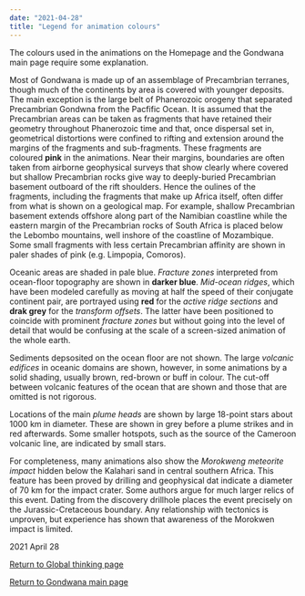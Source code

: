 ```yaml
---
date: "2021-04-28"
title: "Legend for animation colours"
---
```


The colours used in the animations on the Homepage and the Gondwana main page require some explanation.


Most of Gondwana is made up of an assemblage of Precambrian terranes, though much of the continents by area is covered with younger deposits. The main exception is the large belt of Phanerozoic orogeny
that separated Precambrian Gondwna from the Pacfific Ocean. It is assumed that the Precambrian areas can be taken as fragments that have retained their geometry throughout Phanerozoic time
 and that, once dispersal set in, geometrical distortions were confined to rifting and extension around the margins of the fragments and sub-fragments. These fragments are coloured **pink** in the animations.
 Near their margins, boundaries are often taken from airborne geophysical surveys that show clearly where covered but shallow Precambrian rocks give way to deeply-buried Precambrian
 basement
 outboard of the rift shoulders. Hence the oulines of the fragments, including the fragments that make up Africa itself, often differ from what is shown on a geological map. For example, shallow
 Precambrian basement extends offshore along part of the Namibian coastline while the eastern margin of the Precambrian rocks of South Africa is placed below the Lebombo mountains, well inshore of
 the coastline of Mozambique. Some small fragments with less certain Precambrian affinity are shown in paler shades of pink (e.g. Limpopia, Comoros).
 
 Oceanic areas are shaded in pale blue.  *Fracture zones* interpreted from ocean-floor topography are shown in **darker blue**. *Mid-ocean ridges*, which have been modeled carefully
 as moving at half the speed of their conjugate continent pair, are portrayed using **red** for the *active ridge sections* and **drak grey** for the *transform offsets*.  The latter have been 
 positioned to coincide with prominent *fracture zones* but without going into the level of detail that would be confusing at the scale of a screen-sized animation of the whole earth.
 
 Sediments depsosited on the ocean floor are not shown.  The large *volcanic edifices* in oceanic domains are shown, however, in some animations by a solid shading, usually brown, red-brown or buff in colour.
 The cut-off between volcanic features of the ocean that are shown and those that are omitted is not rigorous.
 
 Locations of the main *plume heads* are shown by large 18-point stars about 1000 km in diameter. These are shown in grey before a plume strikes and in red afterwards. Some smaller hotspots,
 such as the source of the Cameroon volcanic line, are indicated by small stars.
 
 For completeness, many animations also show the *Morokweng meteorite impact* hidden below the Kalahari sand in central southern Africa. This feature has been proved by drilling and
 geophysical dat indicate a diameter of 70 km for the impact crater.  Some authors argue for much larger relics of this event.  Dating from the discovery drillhole places the event precisely
 on the Jurassic-Cretaceous boundary. Any relationship with tectonics is unproven, but experience has shown that awareness of the Morokwen impact is limited.
 
 2021 April 28
 
 [Return to Global thinking page](../../gondwana)
 
 [Return to Gondwana main page](../../gondwana)
